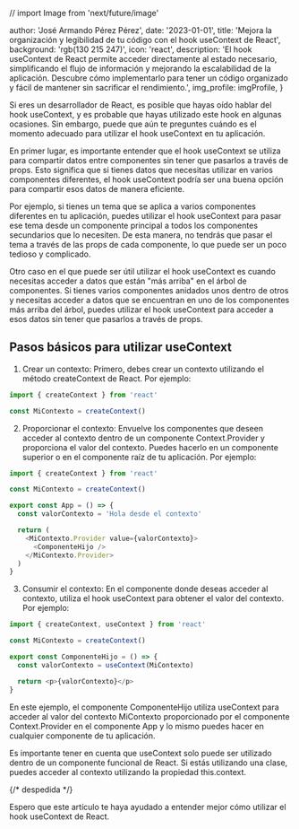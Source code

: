 // import Image from 'next/future/image'

  author: 'José Armando Pérez Pérez',
  date: '2023-01-01',
  title:
    'Mejora la organización y legibilidad de tu código con el hook useContext de React',
  background: 'rgb(130 215 247)',
  icon: 'react',
  description:
    'El hook useContext de React permite acceder directamente al estado necesario, simplificando el flujo de información y mejorando la escalabilidad de la aplicación. Descubre cómo implementarlo para tener un código organizado y fácil de mantener sin sacrificar el rendimiento.',
  img_profile: imgProfile,
}


Si eres un desarrollador de React, es posible que hayas oído hablar del hook useContext, y es probable que hayas utilizado este hook en algunas ocasiones. Sin embargo, puede que aún te preguntes cuándo es el momento adecuado para utilizar el hook useContext en tu aplicación.

En primer lugar, es importante entender que el hook useContext se utiliza para compartir datos entre componentes sin tener que pasarlos a través de props. Esto significa que si tienes datos que necesitas utilizar en varios componentes diferentes, el hook useContext podría ser una buena opción para compartir esos datos de manera eficiente.

Por ejemplo, si tienes un tema que se aplica a varios componentes diferentes en tu aplicación, puedes utilizar el hook useContext para pasar ese tema desde un componente principal a todos los componentes secundarios que lo necesiten. De esta manera, no tendrás que pasar el tema a través de las props de cada componente, lo que puede ser un poco tedioso y complicado.

Otro caso en el que puede ser útil utilizar el hook useContext es cuando necesitas acceder a datos que están "más arriba" en el árbol de componentes. Si tienes varios componentes anidados unos dentro de otros y necesitas acceder a datos que se encuentran en uno de los componentes más arriba del árbol, puedes utilizar el hook useContext para acceder a esos datos sin tener que pasarlos a través de props.

## Pasos básicos para utilizar useContext

1. Crear un contexto: Primero, debes crear un contexto utilizando el método createContext de React. Por ejemplo:

```js
import { createContext } from 'react'

const MiContexto = createContext()
```

2. Proporcionar el contexto: Envuelve los componentes que deseen acceder al contexto dentro de un componente Context.Provider y proporciona el valor del contexto. Puedes hacerlo en un componente superior o en el componente raíz de tu aplicación. Por ejemplo:

```js
import { createContext } from 'react'

const MiContexto = createContext()

export const App = () => {
  const valorContexto = 'Hola desde el contexto'

  return (
    <MiContexto.Provider value={valorContexto}>
      <ComponenteHijo />
    </MiContexto.Provider>
  )
}
```

3. Consumir el contexto: En el componente donde deseas acceder al contexto, utiliza el hook useContext para obtener el valor del contexto. Por ejemplo:

```js
import { createContext, useContext } from 'react'

const MiContexto = createContext()

export const ComponenteHijo = () => {
  const valorContexto = useContext(MiContexto)

  return <p>{valorContexto}</p>
}
```

En este ejemplo, el componente ComponenteHijo utiliza useContext para acceder al valor del contexto MiContexto proporcionado por el componente Context.Provider en el componente App y lo mismo puedes hacer en cualquier componente de tu aplicación.

Es importante tener en cuenta que useContext solo puede ser utilizado dentro de un componente funcional de React. Si estás utilizando una clase, puedes acceder al contexto utilizando la propiedad this.context.

{/* despedida */}

Espero que este artículo te haya ayudado a entender mejor cómo utilizar el hook useContext de React.
